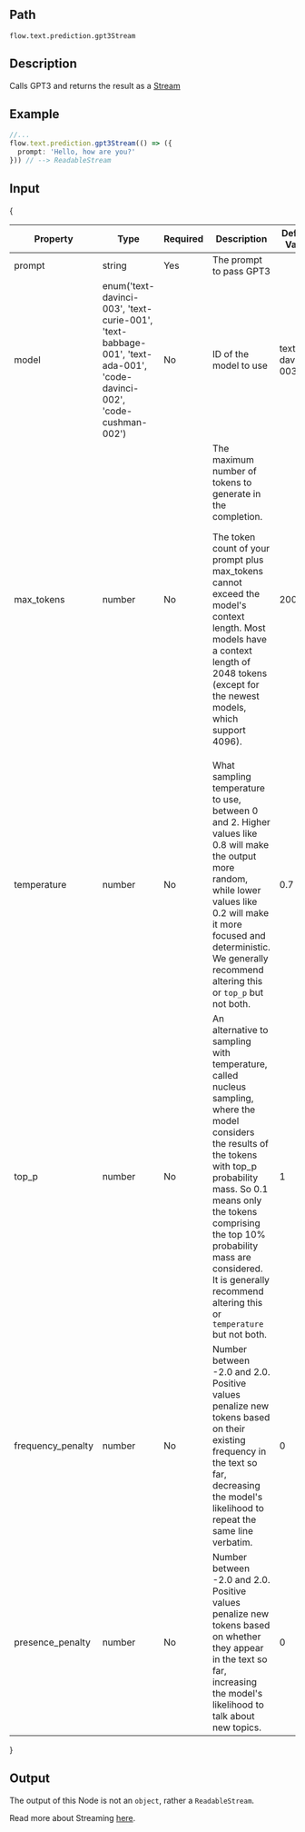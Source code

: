 ## Path
`flow.text.prediction.gpt3Stream`

## Description

Calls GPT3 and returns the result as a [Stream](/streaming)

## Example

```ts index.ts
//...
flow.text.prediction.gpt3Stream(() => ({
  prompt: 'Hello, how are you?'
})) // --> ReadableStream
```


## Input

{<table>
  <thead>
    <tr>
      <th>Property</th>
      <th>Type</th>
      <th>Required</th>
      <th>Description</th>
      <th>Default Value</th>
    </tr>
  </thead>
  <tbody>
    <tr>
      <td>prompt</td>
      <td>string</td>
      <td>Yes</td>
      <td>The prompt to pass GPT3</td>
      <td></td>
    </tr>
    <tr>
      <td>model</td>
      <td>enum('text-davinci-003',
			'text-curie-001',
			'text-babbage-001',
			'text-ada-001',
			'code-davinci-002',
			'code-cushman-002')</td>
      <td>No</td>
      <td>ID of the model to use</td>
      <td>text-davinci-003</td>
    </tr>
    <tr>
      <td>max_tokens</td>
      <td>number</td>
      <td>No</td>
      <td>The maximum number of tokens to generate in the completion.

The token count of your prompt plus max_tokens cannot exceed the model's context length. Most models have a context length of 2048 tokens (except for the newest models, which support 4096).</td>
      <td>200</td>
    </tr>
    <tr>
      <td>temperature</td>
      <td>number</td>
      <td>No</td>
      <td>What sampling temperature to use, between 0 and 2. Higher values like 0.8 will make the output more random, while lower values like 0.2 will make it more focused and deterministic.
        We generally recommend altering this or `top_p` but not both.</td>
      <td>0.7</td>
    </tr>
    <tr>
      <td>top_p</td>
      <td>number</td>
      <td>No</td>
      <td>An alternative to sampling with temperature, called nucleus sampling, where the model considers the results of the tokens with top_p probability mass. So 0.1 means only the tokens comprising the top 10% probability mass are considered. It is generally recommend altering this or `temperature` but not both. </td> 
      <td>1</td>
    </tr>
    <tr>
      <td>frequency_penalty</td>
      <td>number</td>
      <td>No</td>
      <td>Number between -2.0 and 2.0. Positive values penalize new tokens based on their existing frequency in the text so far, decreasing the model's likelihood to repeat the same line verbatim.</td> 
      <td>0</td>
    </tr>
    <tr>
      <td>presence_penalty</td>
      <td>number</td>
      <td>No</td>
      <td>Number between -2.0 and 2.0. Positive values penalize new tokens based on whether they appear in the text so far, increasing the model's likelihood to talk about new topics.</td> 
      <td>0</td>
    </tr>
  </tbody>
</table>}


## Output

The output of this Node is not an `object`, rather a `ReadableStream`.

Read more about Streaming [here](/streaming).
